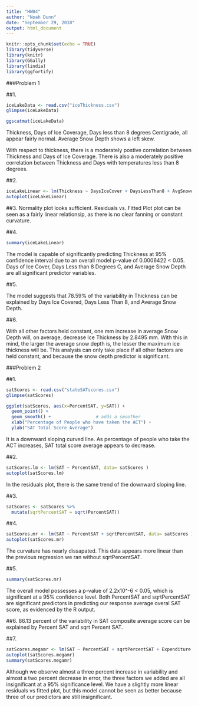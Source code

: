 ```yaml
---
title: "HW04"
author: "Noah Dunn"
date: "September 29, 2018"
output: html_document
---
```


```r
knitr::opts_chunk$set(echo = TRUE)
library(tidyverse)
library(knitr)
library(GGally)
library(lindia)
library(ggfortify)
```

###Problem 1

##1. 
```r
iceLakeData <- read.csv("iceThickness.csv")
glimpse(iceLakeData)

ggscatmat(iceLakeData)
```

Thickness, Days of Ice Coverage, Days less than 8 degrees Centigrade, all appear fairly normal.
Average Snow Depth shows a left skew.

With respect to thickness, there is a moderately postive correlation between Thickness and Days of Ice Coverage.
There is also a moderately positive correlation between Thickness and Days with temperatures less than 8 degrees.

##2.
```r
iceLakeLinear <- lm(Thickness ~ DaysIceCover + DaysLessThan8 + AvgSnowdepth, data=iceLakeData)
autoplot(iceLakeLinear)

```
##3.
Normality plot looks sufficient. Residuals vs. Fitted Plot plot can be seen as a fairly linear relationsip,
as there is no clear fanning or constant curvature. 

##4.
```r
summary(iceLakeLinear)
```

The model is capable of significantly predicting Thickness at 95% confidence interval due to an overall model p-value of 0.0006422 < 0.05. Days of Ice Cover, Days Less than 8 Degrees C, and Average Snow Depth are all significant predictor variables. 

##5.

The model suggests that 78.59% of the variability in Thickness can be explained by Days Ice Covered, Days Less Than 8, and Average Snow Depth.

##6.

With all other factors held constant, one mm increase in average Snow Depth will, on average, decrease Ice Thickness by 2.8495 mm.
With this in mind, the larger the average snow depth is, the lesser the maximum ice thickness will be. This analysis can only take
place if all other factors are held constant, and because the snow depth predictor is significant. 

###Problem 2

##1.

```r
satScores <- read.csv("stateSATscores.csv")
glimpse(satScores)

ggplot(satScores, aes(x=PercentSAT, y=SAT)) +
  geom_point() + 
  geom_smooth() +                 # adds a smoother
  xlab("Percentage of People who have taken the ACT") +
  ylab("SAT Total Score Average")

```

It is a downward sloping curved line. As percentage of people who take the ACT increases,
SAT total score average appears to decrease.

##2.

```r
satScores.lm <- lm(SAT ~ PercentSAT, data= satScores )
autoplot(satScores.lm)
```

In the residuals plot, there is the same trend of the downward sloping line.

##3.

```r
satScores <- satScores %>%
  mutate(sqrtPercentSAT = sqrt(PercentSAT))
```

##4.
```r
satScores.mr <- lm(SAT ~ PercentSAT + sqrtPercentSAT, data= satScores )
autoplot(satScores.mr)

```

The curvature has nearly dissapated. This data appears more linear than the previous regression we ran without 
sqrtPercentSAT.

##5.
```r
summary(satScores.mr)
```
The overall model possesses a p-value of 2.2x10^-6 < 0.05, which is significant at a 95% confidence level. 
Both PercentSAT and sqrtPercentSAT are significant predictors in predicting our response average overal SAT score,
as evidenced by the R output.

##6.
86.13 percent of the variability in SAT composite average score can be explained by Percent SAT and sqrt Percent SAT.


##7.
```r
satScores.megamr <- lm(SAT ~ PercentSAT + sqrtPercentSAT + Expenditure + PT.Ratio + Salary, data= satScores )
autoplot(satScores.megamr)
summary(satScores.megamr)

```

Although we observe almost a three percent increase in variability and almost a two percent decrease in error, the three
factors we added are all insignificant at a 95% significance level. We have a slightly more linear residuals vs fitted plot, but this
model cannot be seen as better because three of our predictors are still insignificant. 















